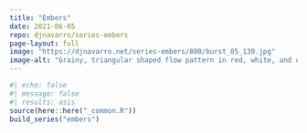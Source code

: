 ```yaml
---
title: "Embers"
date: 2021-06-05
repo: djnavarro/series-embers
page-layout: full
image: "https://djnavarro.net/series-embers/800/burst_05_130.jpg"
image-alt: "Grainy, triangular shaped flow pattern in red, white, and orange, against a dark blue background"
---
```

   
::: {.grid}
  
```r
#| echo: false
#| message: false
#| results: asis
source(here::here("_common.R"))
build_series("embers")
```
   
:::
   
